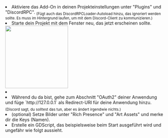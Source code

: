 
<li>
  Aktiviere das Add-On in deinen Projekteinstellungen unter "Plugins" und "DiscordRPC".
  <sub>
    (Fügt auch das DiscordRPCLoader-Autoload hinzu, das ignoriert werden sollte. Es muss im Hintergrund laufen, um mit dem Discord-Client zu kommunizieren.)
  </sub>
</li>
<li>
  Starte dein Projekt mit dem Fenster neu, das jetzt erscheinen sollte. <br />
  <img
    src="https://github.com/vaporvee/discord-rpc-godot/assets/80621863/620d90aa-6e76-4a80-980e-c8c57d8cfa58"
    width="200px"
  />
</li>
<li>
  <LinkCard
    title="Erstelle eine Discord-Anwendung"
    description='Gehe zur hier verlinkten Discord-Entwicklerseite (lass den Tab geöffnet), erstelle eine Anwendung mit "New Application" und kopiere die Application-ID.'
    href="https://discord.com/developers/applications#"
    target="_blank"
  />
</li>
<li>
  Während du da bist, gehe zum Abschnitt "OAuth2" deiner Anwendung und füge `http://127.0.0.1` als Redirect-URI für deine Anwendung hinzu.
  <sub>(Discord sagt, du solltest das tun, aber es ändert irgendwie nichts.)</sub>
</li>
<li>
  (optional) Setze Bilder unter "Rich Presence" und "Art Assets" und merke dir die Keys (Namen).
</li>
<li>
  Erstelle ein GDScript, das beispielsweise beim Start ausgeführt wird und ungefähr wie folgt aussieht.
</li>
